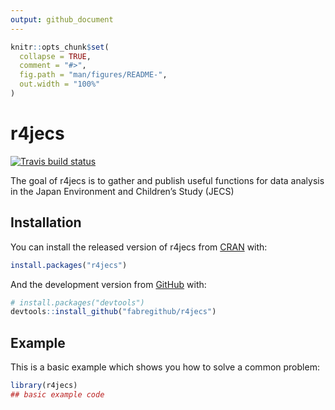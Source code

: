```yaml
---
output: github_document
---
```


<!-- README.md is generated from README.Rmd. Please edit that file -->

```r
knitr::opts_chunk$set(
  collapse = TRUE,
  comment = "#>",
  fig.path = "man/figures/README-",
  out.width = "100%"
)
```

# r4jecs

<!-- badges: start -->
[![Travis build status](https://travis-ci.com/fabregithub/r4jecs.svg?branch=master)](https://travis-ci.com/fabregithub/r4jecs)
<!-- badges: end -->

The goal of r4jecs is to gather and publish useful functions for data analysis in the Japan Environment and Children's Study (JECS)

## Installation

You can install the released version of r4jecs from [CRAN](https://CRAN.R-project.org) with:

``` r
install.packages("r4jecs")
```

And the development version from [GitHub](https://github.com/) with:

``` r
# install.packages("devtools")
devtools::install_github("fabregithub/r4jecs")
```
## Example

This is a basic example which shows you how to solve a common problem:

```r
library(r4jecs)
## basic example code
```
